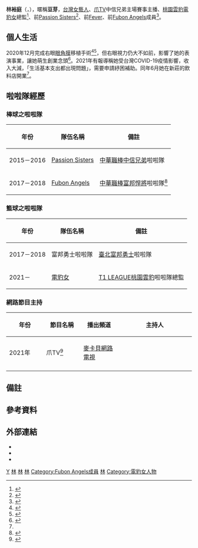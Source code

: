 {{藝人
| 姓名 = 林裕庭
| 類型 = 女藝人
| image = 
| 綽號 = 豆芽
| 外文名 = 
| 英文名 = Sandy
| 羅馬拼音 = Lin Yu-Ting
| 本名 = 
| 國籍 = {{ROC}}
| 出生日期 = 1988年10月4日（32歲）
| 出生地點 = {{TWN}}[[台北市|台北市]]
| 居住地 = {{TWN}}[[台北市|台北市]]
| 語言 = [[中文|中文]]
| 職業 = [[啦啦隊|啦啦隊]]、[[藝人|藝人]]、[[經紀人|經紀人]]
| 教育程度 = [[台北市立體育學院|台北市立體育學院]]動態[[藝術|藝術]]學系[[公關|公關]][[主持|主持]]組
| 出道日期 = 2007年至今
| 經紀公司 =
| 代表作 = 
| 官方網站 = 
| 相關團體= [[Passion_Sisters|Passion Sisters]]、[[Fubon_Angels|Fubon Angels]]、Fb Girlz、[[電豹女|電豹女]]
| IMDb = 
}}
{{Infobox YouTube personality
| header-color       = 
| honorific_prefix   = 
| name               = 豆芽我以為
| honorific_suffix   = 
| logo               =
| logo_size          =
| logo_alt           =
| logo caption       =
| image              = 
| image_size         =
| alt                = 
| caption            = 
| pseudonym          =
| channel_name       = 
| channel_url        =
| channel_direct_url =
| channels           = [https://www.youtube.com/channel/UCmau04n62mnzSyEzqHTPMQw 豆芽我以為]
| creator            = 林裕庭
| years_active       = 
| genre              = 生活
| subscribers        = 1,530
| subscriber_date    = 2021年4月11日
| views              = 14.8萬
| view_date          = 2021年4月11日
| silver_button      = 
| silver_year        = 
| gold_button        = 
| gold_year          =
| diamond_button     = 
| diamond_year       = 
| ruby_button        = 
| ruby_year          = 
| module             = 
| stats_update       = 
| extra_information  = 
}}

'''林裕庭'''（{{lang-en|Lin Yu-Ting}}，{{bd|1988年|10月4日}}），暱稱'''豆芽'''，[[台灣|台灣]][[女藝人|女藝人]]、[[麥卡貝網路電視#播映中|爪TV]]中信兄弟主場賽事主播、[[桃園雲豹|桃園雲豹]][[電豹女|電豹女]]總監<ref>{{cite news |title=桃園雲豹啦啦隊登場　《蘋果》直擊12「電豹女」投入開訓 |url=https://tw.appledaily.com/local/20211108/BFOGBDDFRZD7BDNUBHPFOJVU6Q/ |accessdate=2021-11-11 |work=蘋果新聞網 |date=2021-11-08 |archive-date=2021-11-10 |archive-url=https://web.archive.org/web/20211110115250/https://tw.appledaily.com/local/20211108/BFOGBDDFRZD7BDNUBHPFOJVU6Q/ |dead-url=no }}</ref>、前[[Passion_Sisters|Passion Sisters]]<ref>{{cite news|url=https://sports.ettoday.net/news/480095|title=中職／Passion Sisters：芽芽姊姊變身　豆芽更有自信|publisher=ETtoday新聞雲|date=2015-03-18|accessdate=2020-10-09|language=zh-tw|archive-date=2020-10-13|archive-url=https://web.archive.org/web/20201013173123/https://sports.ettoday.net/news/480095|dead-url=no}}</ref>、前[[Fever_(舞團)|Fever]]、前[[Fubon_Angels|Fubon Angels]]成員<ref>{{cite news|url=https://sports.ettoday.net/news/888397|title=Amis加入Fubon Angels　富邦啦啦隊有7人來自各隊|publisher=ETtoday新聞雲|date=2017-03-20|accessdate=2020-10-09|language=zh-tw|archive-date=2019-12-17|archive-url=https://web.archive.org/web/20191217134421/https://sports.ettoday.net/news/888397|dead-url=no}}</ref>。

== 個人生活 ==
2020年12月完成右眼[[眼角膜|眼角膜]]移植手術<ref name=ct2020>{{cite news |url=https://www.chinatimes.com/realtimenews/20201225001385-260402 |title=職棒前啦啦隊長患右眼失明4個月 台大醫嘆「末期了」結果曝光 |date=2020-12-25 |website=中時新聞網 |author=宋原彰 |accessdate=2021-10-31 |archive-date=2021-10-31 |archive-url=https://web.archive.org/web/20211031134917/https://www.chinatimes.com/realtimenews/20201225001385-260402 |dead-url=no }}</ref><ref>{{cite news |author1=蕭廷芬 |title=啦啦隊正妹險失明！被通知等到角膜心情糾結：會去看你家人 |url=https://www.setn.com/news.aspx?newsid=1046151 |accessdate=2022-01-29 |work=三立新聞網 |date=2021-12-22 |language=zh-hant}}</ref>，但右眼視力仍大不如前，影響了她的表演事業，讓她萌生創業念頭<ref name=ctee202107>{{cite news |url=https://ctee.com.tw/industrynews/financesmanage/484579.html |title=疫情逆轉勝！職棒、職籃前啦啦隊成員加盟酸奶大獅表現亮眼 |work=工商時報 |date=2021-07-06 |accessdate=2021-10-31 |archive-date=2021-11-04 |archive-url=https://web.archive.org/web/20211104143625/https://ctee.com.tw/industrynews/financesmanage/484579.html |dead-url=no }}</ref>。2021年有報導稱她受台灣COVID-19疫情影響，收入大減，「生活基本支出都出現問題」，需要申請紓困補助。同年6月她在新莊的飲料店開業<ref name=ctee202107/>。

== 啦啦隊經歷 ==
=== 棒球之啦啦隊 ===
{| class="wikitable"
|- 
!年份!!隊伍名稱!!備註
|-
|2015－2016||[[Passion_Sisters|Passion Sisters]]||[[中華職棒|中華職棒]][[中信兄弟|中信兄弟]]啦啦隊
|-
|2017－2018||[[Fubon_Angels|Fubon Angels]]||[[中華職棒|中華職棒]][[富邦悍將|富邦悍將]]啦啦隊<ref>{{cite news |title=女主播遭酸醜噁帶賽　「我最近缺錢」氣炸要蒐證告酸民 |url=https://tw.appledaily.com/local/20210426/OLLDQM7Q3NBJRDACDUF3EQKUQU/ |accessdate=2022-01-29 |work=蘋果新聞網 |date=2021-04-27 |language=zh-hant}}</ref>
|}

=== 籃球之啦啦隊 ===
{| class="wikitable"
|- 
!年份!!隊伍名稱!!備註
|-
|2017－2018||富邦勇士啦啦隊||[[臺北富邦勇士|臺北富邦勇士]]啦啦隊
|-
|2021－||[[電豹女|電豹女]]||[[T1_LEAGUE|T1 LEAGUE]][[桃園雲豹|桃園雲豹]]啦啦隊總監
|}

===網路節目主持===
{| class="wikitable" width=100% 
|- bgcolor="#CCCCCC" align="center"
! style="width:20%"|年份 !! style="width:20%"|節目名稱 !! style="width:20%"|播出頻道 !!style="width:40%"|主持人
|-
|2021年
|爪TV<ref name=setn2021>{{cite news |url=https://star.setn.com/news/934715 |title=酸民狂罵「輸球都妳害的」　職棒正妹主播提告了：要戰來戰 |website=setn.com |date=2021-05-05 |accessdate=2021-10-31 |archive-date=2021-11-01 |archive-url=https://web.archive.org/web/20211101103150/https://star.setn.com/news/934715 |dead-url=no }}</ref>
|[[麥卡貝網路電視|麥卡貝網路電視]]
|
|-
|}

== 備註 ==
{{ReflistH|2}}
{{NoteFoot}}
{{ReflistF}}

== 參考資料 ==
{{Reflist|2}}

== 外部連結 ==
*{{facebook|Sandy.fanss|豆芽 Sandy}}
*{{instagram|sandy_doya|豆芽兒}}
*{{Youtube|channel=UCmau04n62mnzSyEzqHTPMQw}}

{{Fubon Angels}}
{{熱情姊妹}}

[[Category:林姓|Y]]
[[Category:臺灣網路紅人|林]]
[[Category:臺灣女舞者|林]]
[[Category:熱情姊妹成員|林]]
[[Category:Fubon_Angels成員|Category:Fubon Angels成員]]
[[Category:台灣女性模特兒|林]]
[[Category:電豹女人物|Category:電豹女人物]]
